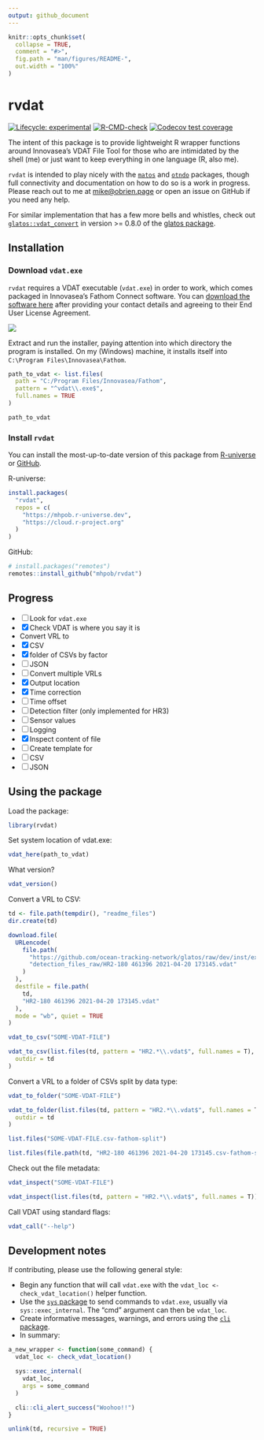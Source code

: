 ```yaml
---
output: github_document
---
```


<!-- README.md is generated from README.Rmd. Please edit that file -->

```r
knitr::opts_chunk$set(
  collapse = TRUE,
  comment = "#>",
  fig.path = "man/figures/README-",
  out.width = "100%"
)
```

# rvdat

<!-- badges: start -->
[![Lifecycle: experimental](https://img.shields.io/badge/lifecycle-experimental-orange.svg)](https://lifecycle.r-lib.org/articles/stages.html#experimental)
[![R-CMD-check](https://github.com/mhpob/rvdat/actions/workflows/R-CMD-check.yaml/badge.svg)](https://github.com/mhpob/rvdat/actions/workflows/R-CMD-check.yaml)
[![Codecov test coverage](https://codecov.io/gh/mhpob/rvdat/branch/main/graph/badge.svg)](https://app.codecov.io/gh/mhpob/rvdat?branch=main)
<!-- badges: end -->

The intent of this package is to provide lightweight R wrapper functions around Innovasea's VDAT File Tool for those who are intimidated by the shell (me) or just want to keep everything in one language (R, also me).

`rvdat` is intended to play nicely with the [`matos`](https://matos.obrien.page) and [`otndo`](https://otndo.obrien.page) packages, though full connectivity and documentation on how to do so is a work in progress. Please reach out to me at [mike@obrien.page](mailto:mike@obrien.page) or open an issue on GitHub if you need any help.

For similar implementation that has a few more bells and whistles, check out [`glatos::vdat_convert`](https://github.com/ocean-tracking-network/glatos/blob/dev/R/util-vdat.r) in version >= 0.8.0 of the [glatos package](https://github.com/ocean-tracking-network/glatos).


## Installation

### Download `vdat.exe`

`rvdat` requires a VDAT executable (`vdat.exe`) in order to work, which comes packaged in Innovasea's Fathom Connect software. You can [download the software here](https://support.fishtracking.innovasea.com/s/downloads) after providing your contact details and agreeing to their End User License Agreement.

![](man/figures/README-fathom_connect_download.png)

Extract and run the installer, paying attention into which directory the program is installed. On my (Windows) machine, it installs itself into `C:\Program Files\Innovasea\Fathom`.

```r
path_to_vdat <- list.files(
  path = "C:/Program Files/Innovasea/Fathom",
  pattern = "^vdat\\.exe$",
  full.names = TRUE
)

path_to_vdat
```

### Install `rvdat`

You can install the most-up-to-date version of this package from [R-universe](https://mhpob.r-universe.dev/rvdat) or [GitHub](https://github.com/mhpob/rvdat).

R-universe:
```r
install.packages(
  "rvdat",
  repos = c(
    "https://mhpob.r-universe.dev",
    "https://cloud.r-project.org"
  )
)
```

GitHub:
```r
# install.packages("remotes")
remotes::install_github("mhpob/rvdat")
```

## Progress
-   [ ] Look for `vdat.exe`
-   [X] Check VDAT is where you say it is
-   Convert VRL to
-   [X] CSV
-   [X] folder of CSVs by factor
-   [ ] JSON
-   [ ] Convert multiple VRLs
-   [X] Output location
-   [X] Time correction
-   [ ] Time offset
-   [ ] Detection filter (only implemented for HR3)
-   [ ] Sensor values
-   [ ] Logging
-   [X] Inspect content of file
-   [ ] Create template for
-   [ ] CSV
-   [ ] JSON


## Using the package

Load the package:
```r
library(rvdat)
```

Set system location of vdat.exe:
```r
vdat_here(path_to_vdat)
```

What version?
```r
vdat_version()
```

Convert a VRL to CSV:
```r
td <- file.path(tempdir(), "readme_files")
dir.create(td)

download.file(
  URLencode(
    file.path(
      "https://github.com/ocean-tracking-network/glatos/raw/dev/inst/extdata",
      "detection_files_raw/HR2-180 461396 2021-04-20 173145.vdat"
    )
  ),
  destfile = file.path(
    td,
    "HR2-180 461396 2021-04-20 173145.vdat"
  ),
  mode = "wb", quiet = TRUE
)
```

```r
vdat_to_csv("SOME-VDAT-FILE")

vdat_to_csv(list.files(td, pattern = "HR2.*\\.vdat$", full.names = T),
  outdir = td
)
```

Convert a VRL to a folder of CSVs split by data type:
```r
vdat_to_folder("SOME-VDAT-FILE")

vdat_to_folder(list.files(td, pattern = "HR2.*\\.vdat$", full.names = T),
  outdir = td
)

list.files("SOME-VDAT-FILE.csv-fathom-split")

list.files(file.path(td, "HR2-180 461396 2021-04-20 173145.csv-fathom-split"))
```

Check out the file metadata:

```r
vdat_inspect("SOME-VDAT-FILE")

vdat_inspect(list.files(td, pattern = "HR2.*\\.vdat$", full.names = T))
```


Call VDAT using standard flags:
```r
vdat_call("--help")
```


## Development notes
If contributing, please use the following general style:

-   Begin any function that will call `vdat.exe` with the `vdat_loc <- check_vdat_location()` helper function.
-   Use the [`sys` package](https://jeroen.r-universe.dev/sys) to send commands to `vdat.exe`, usually via `sys::exec_internal`. The "cmd" argument can then be `vdat_loc`.
-   Create informative messages, warnings, and errors using the [`cli` package](https://cli.r-lib.org/).
-   In summary:

```r
a_new_wrapper <- function(some_command) {
  vdat_loc <- check_vdat_location()

  sys::exec_internal(
    vdat_loc,
    args = some_command
  )

  cli::cli_alert_success("Woohoo!!")
}
```


```r
unlink(td, recursive = TRUE)
```

